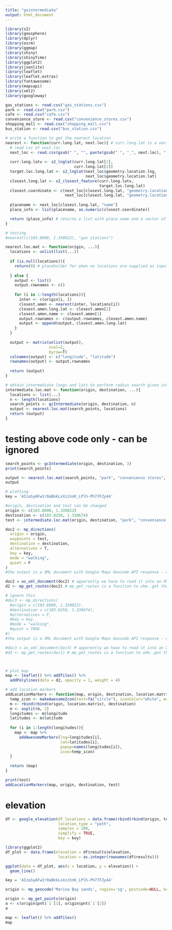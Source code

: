 ```yaml
---
title: "gsintermediate"
output: html_document
---
```

```r
library(s2)
library(geosphere)
library(dplyr)
library(osrm)
library(ggmap)
library(shiny)
library(shinyTime)
library(ggplot2)
library(jsonlite)
library(leaflet)
library(leaflet.extras)
library(fontawesome)
library(mapsapi)
library(xml2)
library(googleway)
```

```r
gas_stations <- read.csv("gas_stations.csv")
park <- read.csv("park.csv")
cafe <- read.csv("cafe.csv")
convenience_store <- read.csv("convenience_stores.csv")
shopping_mall <- read.csv("shopping_mall.csv")
bus_station <- read.csv("bus_station.csv")
```

```r
# write a function to get the nearest location
nearest <- function(curr.long.lat, next.loc){ # curr.long.lat is a vector of the current location, next.loc is a character of the next target location e.g. "gas stations"
  # read csv of next.loc
  next_loc <- read.csv(gsub(" ", "", paste(gsub(" ", "_", next.loc), ".csv")))
  
  curr.long.latv <- s2_lnglat(curr.long.lat[1],
                              curr.long.lat[2])
  target.loc.long.lat <- s2_lnglat(next_loc$geometry.location.lng,
                                   next_loc$geometry.location.lat)
  closest.long.lat <- s2_closest_feature(curr.long.latv,
                                         target.loc.long.lat)
  closest.coordinate <- c(next_loc[closest.long.lat, "geometry.location.lng"],
                          next_loc[closest.long.lat, "geometry.location.lat"])
  
  placename <- next_loc[closest.long.lat, "name"]
  place_info <- list(placename, as.numeric(closest.coordinate))

  return (place_info) # returns a list with place name and a vector of the long and lat of the closest next location, to be supplied to the mp_directions function
}

# testing 
#nearest(c(103.8000, 1.330022), "gas stations")
```

```r
nearest.loc.mat <- function(origin, ...){
  locations <- unlist(list(...))
  
  if (is.null(locations)){
    return(0) # placeholder for when no locations are supplied as input arguments; to be replaced with function to generate random route that fulfills other restraints
    
  } else {
    output <- list()
    output.rownames <- c()
    
    for (i in 1:length(locations)){
      inter <- c(origin[i, ])
      closest.amen <- nearest(inter, locations[i])
      closest.amen.long.lat <- closest.amen[2]
      closest.amen.name <- closest.amen[1]
      output.rownames <- c(output.rownames, closest.amen.name)
      output <- append(output, closest.amen.long.lat)
    }
  }
  
  output <- matrix(unlist(output),
                   ncol=2,
                   byrow=T)
  colnames(output) <- c("longitude", "latitude")
  rownames(output) <- output.rownames
  
  return (output)
}

```


```r
# obtain intermediate longs and lats to perform radius search given intermediate locations, return matrix of locations
intermediate.loc.mat <- function(origin, destination, ...){
  locations <- list(...)
  n <- length(locations)
  search_points <- gcIntermediate(origin, destination, n)
  output <- nearest.loc.mat(search_points, locations)
  return (output)
}
```

# testing above code only - can be ignored
```r
search_points <- gcIntermediate(origin, destination, 3)
print(search_points)

output <- nearest.loc.mat(search_points, "park", "convenience stores", "shopping mall")
output
```

```r
# plotting
key = 'AIzaSyAFwIr0aBkkLxXzihnK_LPlh-Ph77FZy44'

#origin, destination and test can be changed
origin <- c(103.8000, 1.330022)
destination <- c(103.8250, 1.330674)
test <- intermediate.loc.mat(origin, destination, "park", "convenience stores", "shopping mall")

doc2 <- mp_directions(
  origin = origin,
  waypoints = test,
  destination = destination,
  alternatives = T,
  key = key,
  mode = "walking",
  quiet = F
) 
#the output is a XML document with Google Maps Geocode API response - whatever that means

doc2 = as_xml_document(doc2) # apparently we have to read it into an XML document - whatever that means
d2 <- mp_get_routes(doc2) # mp_get_routes is a function to uhm..get the route

# ignore this
#doc3 <- mp_directions(
  #origin = c(103.8000, 1.330022),
  #destination = c(103.8250, 1.330674),
  #alternatives = F,
  #key = key,
  #mode = "walking",
  #quiet = TRUE
#) 
#the output is a XML document with Google Maps Geocode API response - whatever that means

#doc3 = as_xml_document(doc3) # apparently we have to read it into an XML document - whatever that means
#d3 <- mp_get_routes(doc1) # mp_get_routes is a function to uhm..get the route



# plot map
map <- leaflet() %>% addTiles() %>%
  addPolylines(data = d2, opacity = 1, weight = 4)

# add location markers
addLocationMarkers <- function(map, origin, destination, location.matrix){
  temp_icon <- makeAwesomeIcon(text=fa("circle"), iconColor="white", markerColor="blue")
  m <- rbind(rbind(origin, location.matrix), destination)
  m <- asplit(m, 2)
  longitudes <- m$longitude
  latitudes <- m$latitude
  
  for (i in 1:length(longitudes)){
    map <- map %>%
      addAwesomeMarkers(lng=longitudes[i],
                        lat=latitudes[i],
                        popup=names(longitudes[i]),
                        icon=temp_icon)
  }
  
  return (map)
}

print(test)
addLocationMarkers(map, origin, destination, test)
```

# elevation
```r
df <- google_elevation(df_locations = data.frame(rbind(rbind(origin, test), destination)),
                       location_type = "path",
                       samples = 100,
                       simplify = TRUE,
                       key = key)

library(ggplot2)
df_plot <- data.frame(elevation = df$results$elevation,
                       location = as.integer(rownames(df$results)))

ggplot(data = df_plot, aes(x = location, y = elevation)) +
  geom_line()

```

```r
key = 'AIzaSyAFwIr0aBkkLxXzihnK_LPlh-Ph77FZy44'

origin <- mp_geocode('Marina Bay sands', region='sg', postcode=NULL, key=key,quiet=FALSE, timeout=10)

origin <- mp_get_points(origin)
a <- c(origin$pnt$`1`[1], origin$pnt$`1`[2])
a
```
```r
map <- leaflet() %>% addTiles()
map
```

